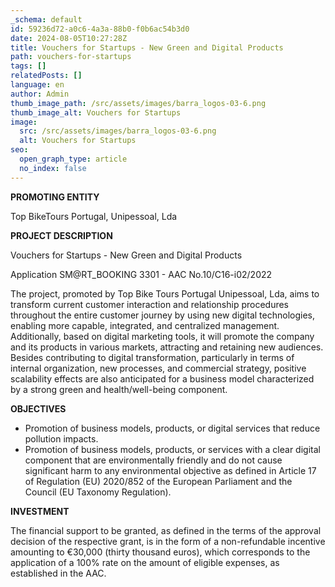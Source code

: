 ```yaml
---
_schema: default
id: 59236d72-a0c6-4a3a-88b0-f0b6ac54b3d0
date: 2024-08-05T10:27:28Z
title: Vouchers for Startups - New Green and Digital Products
path: vouchers-for-startups
tags: []
relatedPosts: []
language: en
author: Admin
thumb_image_path: /src/assets/images/barra_logos-03-6.png
thumb_image_alt: Vouchers for Startups
image:
  src: /src/assets/images/barra_logos-03-6.png
  alt: Vouchers for Startups
seo:
  open_graph_type: article
  no_index: false
---
```


**PROMOTING ENTITY**

Top BikeTours Portugal, Unipessoal, Lda

**PROJECT DESCRIPTION**

Vouchers for Startups - New Green and Digital Products

Application SM@RT_BOOKING 3301 - AAC No.10/C16-i02/2022

The project, promoted by Top Bike Tours Portugal Unipessoal, Lda, aims to
transform current customer interaction and relationship procedures throughout
the entire customer journey by using new digital technologies, enabling more
capable, integrated, and centralized management. Additionally, based on digital
marketing tools, it will promote the company and its products in various
markets, attracting and retaining new audiences. Besides contributing to digital
transformation, particularly in terms of internal organization, new processes,
and commercial strategy, positive scalability effects are also anticipated for a
business model characterized by a strong green and health/well-being component.

**OBJECTIVES**

- Promotion of business models, products, or digital services that reduce
  pollution impacts.
- Promotion of business models, products, or services with a clear digital
  component that are environmentally friendly and do not cause significant harm
  to any environmental objective as defined in Article 17 of Regulation (EU)
  2020/852 of the European Parliament and the Council (EU Taxonomy Regulation).

**INVESTMENT**

The financial support to be granted, as defined in the terms of the approval
decision of the respective grant, is in the form of a non-refundable incentive
amounting to €30,000 (thirty thousand euros), which corresponds to the
application of a 100% rate on the amount of eligible expenses, as established in
the AAC.

&nbsp;
